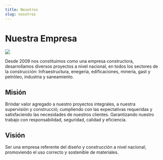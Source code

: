 ```yaml
---
title: Nosotros
slug: nosotros
---
```


# Nuestra Empresa

![](../images/nosotros.jpg)

Desde 2009 nos constituimos como una empresa constructora, desarrollamos diversos proyectos a nivel nacional, en todos los sectores de la construcción: Infraestructura, enegería, edificaciones, minería, gast y petróleo, industria y saneamiento.

## Misión

Brindar valor agregado a nuestro proyectos integrales, a nuestra supervisión y construcció; cumpliendo con las expectativas requeridas y satisfaciendo las necesidades de nuestros clientes. Garantizando nuestro trabajo con responsabilidad, seguridad, calidad y eficiencia.

## Visión

Ser una empresa referente del diseño y construcción a nivel nacional; promoviendo el uso correcto y sostenible de materiales.
